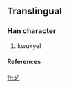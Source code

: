 ==Translingual==
===Han character===
{{Han char|rad=乙|as=03|sn=4|four=|canj=竹金弓 (HCN)}}
# kwukyel
====References====
{{Han ref|kx=0084.071|dj=0171.041|hdz=10051.161|uh=4E65|ud=20069}}



[[fr:乥]]